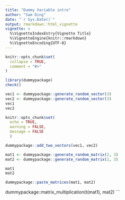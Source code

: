```yaml
---
title: "Dummy Variable intro"
author: "Sam Ding"
date: "`r Sys.Date()`"
output: rmarkdown::html_vignette
vignette: >
  %\VignetteIndexEntry{Vignette Title}
  %\VignetteEngine{knitr::rmarkdown}
  %\VignetteEncoding{UTF-8}
---
```


```r
knitr::opts_chunk$set(
  collapse = TRUE,
  comment = "#>"
)
```



```r
library(dummypackage)
check()
```

```r
vec1 <- dummypackage::generate_random_vector(3)
vec2 <- dummypackage::generate_random_vector(3)
vec1
vec2
```

```r
knitr::opts_chunk$set(
  echo = TRUE,
  warning = FALSE,
  message = FALSE
  )
```

```r
dummypackage::add_two_vectors(vec1, vec2)
```

```r
mat1 <- dummypackage::generate_random_matrix(2, 3)
mat2 <- dummypackage::generate_random_matrix(2, 3)

mat1
mat2
```

```r
dummypackage::paste_matrices(mat1, mat2)
```


dummypackage::matrix_multiplication(t(mat1),  mat2)
```

